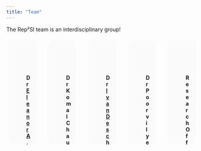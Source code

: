 ```yaml
---
title: "Team"
---
```


The Rep²SI team is an interdisciplinary group!

:::columns

::: {.column style="display:inline-block;width:380px;height:260px;border-radius:1em;margin:1%;padding:1.5%;background-color:#fafafa"}
<figure>
    <img src="/figures/elly.jpg" alt="Photo of Eleanor Power"  role="presentation" style="object-fit: cover;width:5em;height:5em;border-radius: 50%;" class="img-responsive atto_image_button_text-bottom">
    <figcaption>
        <strong>Dr <span><a href="https://eapower.github.io/" target="_blank" class="external">Eleanor A. Power</a></span></strong> 
        <br>Associate Professor, Dept. of Methodology
        <br>Principal Investigator
    </figcaption>
</figure>
::: 

::: {.column style="display:inline-block;width:380px;height:260px;border-radius:1em;margin:1%;padding:1.5%;background-color:#fafafa"}
<figure>
    <img src="/figures/komal.jpg" alt="Photograph of Komal Chauhan"  role="presentation" style="object-fit: cover;width:5em;height:5em;border-radius: 50%;" class="img-responsive atto_image_button_text-bottom">
    <figcaption>
        <strong>Dr Komal Chauhan</strong>
        <br>South Asian Ethnography Research Officer
    </figcaption>

</figure>
:::

::: {.column style="display:inline-block;width:380px;height:260px;border-radius:1em;margin:1%;padding:1.5%;background-color:#fafafa"}
<figure>
    <img src="/figures/ivan.jpg" alt="Photograph of Ivan Deschenaux"  role="presentation" style="object-fit: cover;width:5em;height:5em;border-radius: 50%;" class="img-responsive atto_image_button_text-bottom">
    <figcaption>
        <strong>Dr <a href="http://ivandx.com" target="_blank" class="external">Ivan Deschenaux</a></strong> 
        <br>South Asian Ethnography Research Officer
    </figcaption>

</figure>
:::

::: {.column style="display:inline-block;width:380px;height:260px;border-radius:1em;margin:1%;padding:1.5%;background-color:#fafafa"}
<figure>
    <img src="/figures/poorvi.jpg" alt="Photograph of Poorvi Iyer"  role="presentation" style="object-fit: cover;width:5em;height:5em;border-radius: 50%;" class="img-responsive atto_image_button_text-bottom">
    <figcaption>
        <strong>Dr Poorvi Iyer</strong> 
        <br> Experimental Games Research Officer
    </figcaption>

</figure>
:::

::: {.column style="display:inline-block;width:380px;height:260px;border-radius:1em;margin:1%;padding:1.5%;background-color:#fafafa"}
<figure>
    <img src="/figures/tbd.svg" alt="Person TBD"  role="presentation" style="object-fit: cover;width:5em;height:5em;border-radius: 50%;" class="img-responsive atto_image_button_text-bottom">
    <figcaption>
        <strong>Research Officer in Modelling Social Dynamics</strong>
        <br>*Advertising for this now! Details <a href="https://jobs.lse.ac.uk/Vacancies/W/2298/0/448714/15539/research-officer-in-modelling-social-dynamics" target="_blank" class="external">here</a>! Deadline 4 May 2025*
    </figcaption>

</figure>
:::

:::
